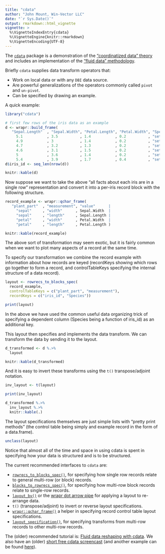 ```yaml
---
title: "cdata"
author: "John Mount, Win-Vector LLC"
date: "`r Sys.Date()`"
output: rmarkdown::html_vignette
vignette: >
  %\VignetteIndexEntry{cdata}
  %\VignetteEngine{knitr::rmarkdown}
  %\VignetteEncoding{UTF-8}
---
```


The [`cdata`](https://github.com/WinVector/cdata) package is a demonstration of the ["coordinatized data" theory](http://winvector.github.io/FluidData/RowsAndColumns.html) and includes an implementation of the ["fluid data" methodology](http://winvector.github.io/FluidData/FluidData.html).   

Briefly `cdata` supplies data transform operators that:

 * Work on local data or with any `DBI` data source.
 * Are powerful generalizations of the operators commonly called `pivot` and `un-pivot`.
 * Can be specified by drawing an example.

A quick example:

```r
library("cdata")

# first few rows of the iris data as an example
d <- wrapr::build_frame(
   "Sepal.Length"  , "Sepal.Width", "Petal.Length", "Petal.Width", "Species" |
     5.1           , 3.5          , 1.4           , 0.2          , "setosa"  |
     4.9           , 3            , 1.4           , 0.2          , "setosa"  |
     4.7           , 3.2          , 1.3           , 0.2          , "setosa"  |
     4.6           , 3.1          , 1.5           , 0.2          , "setosa"  |
     5             , 3.6          , 1.4           , 0.2          , "setosa"  |
     5.4           , 3.9          , 1.7           , 0.4          , "setosa"  )
d$iris_id <- seq_len(nrow(d))

knitr::kable(d)
```

Now suppose we want to take the above "all facts about each iris are in a single row" representation and convert it into a per-iris record block with the following structure.

```r
record_example <- wrapr::qchar_frame(
   "plant_part"  , "measurement", "value"      |
     "sepal"     , "width"      , Sepal.Width  |
     "sepal"     , "length"     , Sepal.Length |
     "petal"     , "width"      , Petal.Width  |
     "petal"     , "length"     , Petal.Length )

knitr::kable(record_example)
```

The above sort of transformation may seem exotic, but it is fairly common when we want to plot many aspects of a record at the same time.

To specify our transformation we combine the record example with information about how records are keyed (recordKeys showing which rows go together to form a record, and controlTableKeys specifying the internal structure of a data record).

```r
layout <- rowrecs_to_blocks_spec(
  record_example,
  controlTableKeys = c("plant_part", "measurement"),
  recordKeys = c("iris_id", "Species"))

print(layout)
```

In the above we have used the common useful data organizing trick of specifying a dependent column (Species being a function of iris_id) as an additional key.

This layout then specifies and implements the data transform.  We can transform the data by sending it to the layout.

```r
d_transformed <- d %.>% 
  layout

knitr::kable(d_transformed)
```

And it is easy to invert these transforms using the `t()` transpose/adjoint notation.

```r
inv_layout <- t(layout)

print(inv_layout)

d_transformed %.>%
  inv_layout %.>%
  knitr::kable(.)
```

The layout specifications themselves are just simple lists with "pretty print methods" (the control table being simply and example record in the form of a data.frame).

```r
unclass(layout)
```

Notice that almost all of the time and space in using cdata is spent in specifying how your data is structured and is to be structured.

The current recommended interfaces to `cdata` are:

  * [`rowrecs_to_blocks_spec()`](https://winvector.github.io/cdata/reference/rowrecs_to_blocks_spec.html), for specifying how single row records relate to general multi-row (or block) records.
  * [`blocks_to_rowrecs_spec()`](https://winvector.github.io/cdata/reference/blocks_to_rowrecs_spec.html), for specifying how multi-row block records relate to single-row records.
  * [`layout_by()`](https://winvector.github.io/cdata/reference/layout_by.html) or the [wrapr dot arrow pipe](https://winvector.github.io/wrapr/reference/dot_arrow.html) for applying a layout to re-arrange data.
  * `t()` (transpose/adjoint) to invert or reverse layout specifications.
  * [`wrapr::qchar_frame()`](https://winvector.github.io/wrapr/reference/qchar_frame.html) a helper in specifying record control table layout specifications.
  * [`layout_specification()`](https://winvector.github.io/cdata/reference/layout_specification.html), for specifying transforms from multi-row records to other multi-row records.

The (older) recommended tutorial is: [Fluid data reshaping with cdata](http://winvector.github.io/FluidData/FluidDataReshapingWithCdata.html). We also have an (older) [short free cdata screencast](https://youtu.be/4cYbP3kbc0k) (and another example can be found [here](http://winvector.github.io/FluidData/DataWranglingAtScale.html)).

